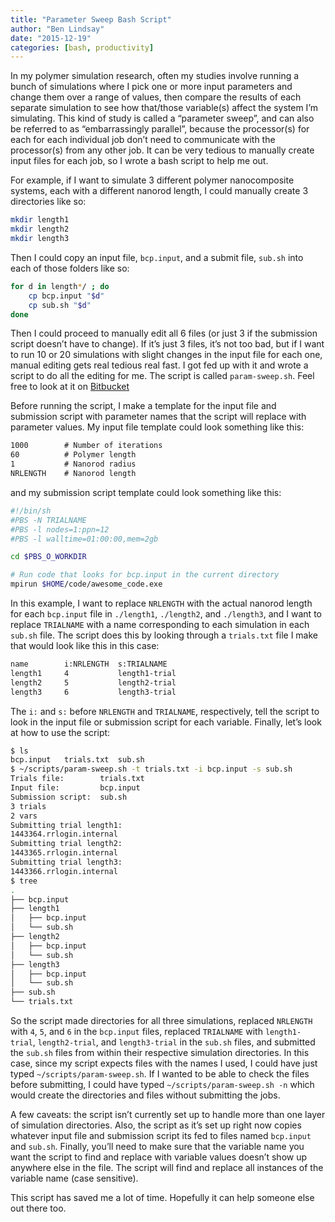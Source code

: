 ```yaml
---
title: "Parameter Sweep Bash Script"
author: "Ben Lindsay"
date: "2015-12-19"
categories: [bash, productivity]
---
```


In my polymer simulation research, often my studies involve running a bunch
of simulations where I pick one or more input parameters and change them over
a range of values, then compare the results of each separate simulation to
see how that/those variable(s) affect the system I'm simulating. This kind of
study is called a "parameter sweep", and can also be referred to as
"embarrassingly parallel", because the processor(s) for each for each
individual job don't need to communicate with the processor(s) from any other
job. It can be very tedious to manually create input files for each job, so I
wrote a bash script to help me out.

For example, if I want to simulate 3 different polymer nanocomposite systems,
each with a different nanorod length, I could manually create 3 directories
like so:

```bash
mkdir length1
mkdir length2
mkdir length3
```

Then I could copy an input file, `bcp.input`, and a submit file, `sub.sh` into
each of those folders like so:

```bash
for d in length*/ ; do
    cp bcp.input "$d"
    cp sub.sh "$d" 
done
```

Then I could proceed to manually edit all 6 files (or just 3 if the
submission script doesn't have to change). If it's just 3 files, it's not too
bad, but if I want to run 10 or 20 simulations with slight changes in the
input file for each one, manual editing gets real tedious real fast. I got
fed up with it and wrote a script to do all the editing for me. The script is
called `param-sweep.sh`. Feel free to look at it on
[Bitbucket](https://bitbucket.org/benlindsay/param-sweep)

Before running the script, I make a template for the input file and
submission script with parameter names that the script will replace with
parameter values. My input file template could look something like this:

```txt
1000        # Number of iterations
60          # Polymer length
1           # Nanorod radius
NRLENGTH    # Nanorod length
```

and my submission script template could look something like this:

```bash
#!/bin/sh
#PBS -N TRIALNAME
#PBS -l nodes=1:ppn=12
#PBS -l walltime=01:00:00,mem=2gb

cd $PBS_O_WORKDIR

# Run code that looks for bcp.input in the current directory
mpirun $HOME/code/awesome_code.exe
```

In this example, I want to replace `NRLENGTH` with the actual nanorod length
for each `bcp.input` file in `./length1`, `./length2`, and `./length3`, and I
want to replace `TRIALNAME` with a name corresponding to each simulation in
each `sub.sh` file. The script does this by looking through a `trials.txt`
file I make that would look like this in this case:

```txt
name        i:NRLENGTH  s:TRIALNAME
length1     4           length1-trial
length2     5           length2-trial
length3     6           length3-trial
```

The `i:` and `s:` before `NRLENGTH` and `TRIALNAME`, respectively, tell the
script to look in the input file or submission script for each variable.
Finally, let's look at how to use the script:

```bash
$ ls
bcp.input   trials.txt  sub.sh
$ ~/scripts/param-sweep.sh -t trials.txt -i bcp.input -s sub.sh
Trials file:        trials.txt
Input file:         bcp.input
Submission script:  sub.sh
3 trials
2 vars
Submitting trial length1:
1443364.rrlogin.internal
Submitting trial length2:
1443365.rrlogin.internal
Submitting trial length3:
1443366.rrlogin.internal
$ tree
.
├── bcp.input
├── length1
│   ├── bcp.input
│   └── sub.sh
├── length2
│   ├── bcp.input
│   └── sub.sh
├── length3
│   ├── bcp.input
│   └── sub.sh
├── sub.sh
└── trials.txt
```

So the script made directories for all three simulations, replaced `NRLENGTH`
with `4`, `5`, and `6` in the `bcp.input` files, replaced `TRIALNAME` with
`length1-trial`, `length2-trial`, and `length3-trial` in the `sub.sh` files,
and submitted the `sub.sh` files from within their respective simulation
directories. In this case, since my script expects files with the names I
used, I could have just typed `~/scripts/param-sweep.sh`. If I wanted to be
able to check the files before submitting, I could have typed
`~/scripts/param-sweep.sh -n` which would create the directories and files
without submitting the jobs.

A few caveats: the script isn't currently set up to handle more than one
layer of simulation directories. Also, the script as it's set up right now
copies whatever input file and submission script its fed to files named
`bcp.input` and `sub.sh`. Finally, you'll need to make sure that the variable
name you want the script to find and replace with variable values doesn't
show up anywhere else in the file. The script will find and replace all
instances of the variable name (case sensitive).

This script has saved me a lot of time. Hopefully it can help someone else
out there too.
